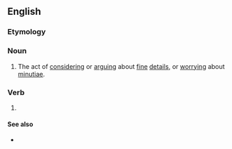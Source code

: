 {{also|hair-splitting}}
==English==

===Etymology===
{{compound|en|hair|splitting}}

===Noun===
{{en-noun|~}}

# The act of [[consider]]ing or [[argue|arguing]] about [[fine]] [[detail]]s, or [[worry]]ing about [[minutiae]].

===Verb===
{{head|en|present participle}}

# {{present participle of|hairsplit|lang=en|nocat=1}}

====See also====
* {{l|en|split hairs}}